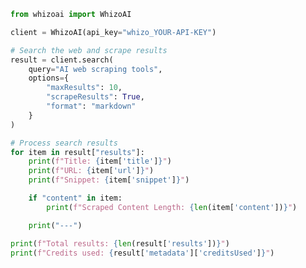 ```python Search
from whizoai import WhizoAI

client = WhizoAI(api_key="whizo_YOUR-API-KEY")

# Search the web and scrape results
result = client.search(
    query="AI web scraping tools",
    options={
        "maxResults": 10,
        "scrapeResults": True,
        "format": "markdown"
    }
)

# Process search results
for item in result["results"]:
    print(f"Title: {item['title']}")
    print(f"URL: {item['url']}")
    print(f"Snippet: {item['snippet']}")

    if "content" in item:
        print(f"Scraped Content Length: {len(item['content'])}")

    print("---")

print(f"Total results: {len(result['results'])}")
print(f"Credits used: {result['metadata']['creditsUsed']}")
```
